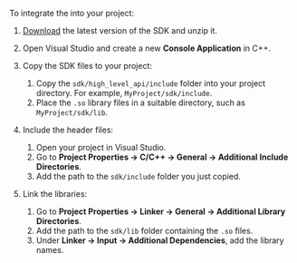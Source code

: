 <PlatformWrapper platform="windows">

To integrate the <Vpl k="NAME" /> <Vpd k="SDK" /> into your project:

1. [Download](/sdks?platform=windows) the latest version of the SDK and unzip it. 

1. Open Visual Studio and create a new **Console Application** in C++.

1. Copy the SDK files to your project:

    1. Copy the `sdk/high_level_api/include` folder into your project directory. For example, `MyProject/sdk/include`.
    1. Place the `.so` library files in a suitable directory, such as `MyProject/sdk/lib`.

1. Include the header files:

    1. Open your project in Visual Studio.
    1. Go to **Project Properties → C/C++ → General → Additional Include Directories**.
    1. Add the path to the `sdk/include` folder you just copied.

1. Link the libraries:

    1. Go to **Project Properties → Linker → General → Additional Library Directories**.
    1. Add the path to the `sdk/lib` folder containing the `.so` files.
    1. Under **Linker → Input → Additional Dependencies**, add the library names.

</PlatformWrapper>